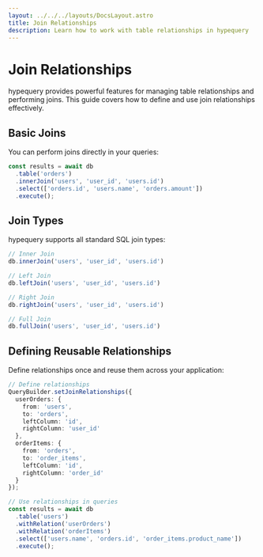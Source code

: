 ```yaml
---
layout: ../../../layouts/DocsLayout.astro
title: Join Relationships
description: Learn how to work with table relationships in hypequery
---
```


# Join Relationships

hypequery provides powerful features for managing table relationships and performing joins. This guide covers how to define and use join relationships effectively.

## Basic Joins

You can perform joins directly in your queries:

```typescript
const results = await db
  .table('orders')
  .innerJoin('users', 'user_id', 'users.id')
  .select(['orders.id', 'users.name', 'orders.amount'])
  .execute();
```

## Join Types

hypequery supports all standard SQL join types:

```typescript
// Inner Join
db.innerJoin('users', 'user_id', 'users.id')

// Left Join
db.leftJoin('users', 'user_id', 'users.id')

// Right Join
db.rightJoin('users', 'user_id', 'users.id')

// Full Join
db.fullJoin('users', 'user_id', 'users.id')
```

## Defining Reusable Relationships

Define relationships once and reuse them across your application:

```typescript
// Define relationships
QueryBuilder.setJoinRelationships({
  userOrders: {
    from: 'users',
    to: 'orders',
    leftColumn: 'id',
    rightColumn: 'user_id'
  },
  orderItems: {
    from: 'orders',
    to: 'order_items',
    leftColumn: 'id',
    rightColumn: 'order_id'
  }
});

// Use relationships in queries
const results = await db
  .table('users')
  .withRelation('userOrders')
  .withRelation('orderItems')
  .select(['users.name', 'orders.id', 'order_items.product_name'])
  .execute();
``` 